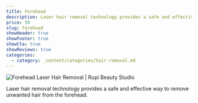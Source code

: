 ```yaml
---
title: Forehead
description: Laser hair removal technology provides a safe and effective way to remove unwanted hair from the forehead.
price: 50
slug: forehead
showHeader: true
showFooter: true
showCta: true
showReviews: true
categories:
  - category: _content/categories/hair-removal.md
---
```


![Forehead Laser Hair Removal | Rupi Beauty Studio](/uploads/services/laser-hair-removal.webp 'Forehead Laser Hair Removal  | Rupi Beauty Studio')

Laser hair removal technology provides a safe and effective way to remove unwanted hair from the forehead.
